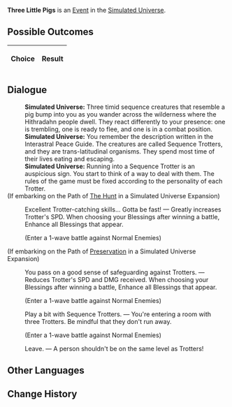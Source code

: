 {{Simulated Universe Event Infobox
|title         = Three Little Pigs
|image         = Random Event ThreePig.png
|type          =
|domains_su    = <<DOMAINS_SU>>
|domains_ext   = <<DOMAINS_EXT>>
|domains_swarm = <<DOMAINS_SWARM>>
|domains_gng   = <<DOMAINS_GNG>>
|requirements  =
|prev          = 
|next          = 
|indexRewards  =
|characters    =
}}
'''Three Little Pigs''' is an [[Simulated Universe/Events|Event]] in the [[Simulated Universe]].

==Possible Outcomes==
{| class="article-table"
!Choice
!Result

|}

<!--
==Gameplay Notes==

-->
==Dialogue==
{{Dialogue Start}}
:'''Simulated Universe:''' Three timid sequence creatures that resemble a pig bump into you as you wander across the wilderness where the Hithradahn people dwell. They react differently to your presence: one is trembling, one is ready to flee, and one is in a combat position.
:'''Simulated Universe:''' You remember the description written in the Interastral Peace Guide. The creatures are called Sequence Trotters, and they are trans-latitudinal organisms. They spend most time of their lives eating and escaping.
:'''Simulated Universe:''' Running into a Sequence Trotter is an auspicious sign. You start to think of a way to deal with them. The rules of the game must be fixed according to the personality of each Trotter.
;(If embarking on the Path of [[Simulated Universe/Paths#The Hunt|The Hunt]] in a Simulated Universe Expansion)
:{{Icon/Dark|Path The Hunt Small.png|20}} Excellent Trotter-catching skills... Gotta be fast! &mdash; Greatly increases Trotter's SPD. When choosing your Blessings after winning a battle, Enhance all Blessings that appear.
:;(Enter a 1-wave battle against Normal Enemies)
;(If embarking on the Path of [[Simulated Universe/Paths#Preservation|Preservation]] in a Simulated Universe Expansion)
:{{Icon/Dark|Path Preservation Small.png|20}} You pass on a good sense of safeguarding against Trotters. &mdash; Reduces Trotter's SPD and DMG received. When choosing your Blessings after winning a battle, Enhance all Blessings that appear.
:;(Enter a 1-wave battle against Normal Enemies)
:{{DIcon|Star}} Play a bit with Sequence Trotters. &mdash; You're entering a room with three Trotters. Be mindful that they don't run away.
:;(Enter a 1-wave battle against Normal Enemies)
:{{DIcon|Star}} Leave. &mdash; A person shouldn't be on the same level as Trotters!
{{Dialogue End}}

==Other Languages==
{{Other Languages
|zhs   = 三只小猪
|zht   = 三隻小豬
|ja    = 三匹の子豚
|ko    = 아기 돼지 3형제
|es    = Los tres cerditos
|fr    = Trois petits cochons
|ru    = Три поросёнка
|th    = ลูกหมูสามตัว
|vi    = Ba Chú Heo Con
|de    = Drei kleine Schweinchen
|id    = Tiga Babi Kecil
|pt    = Os Três Porquinhos
}}

==Change History==
{{Change History|1.0}}
